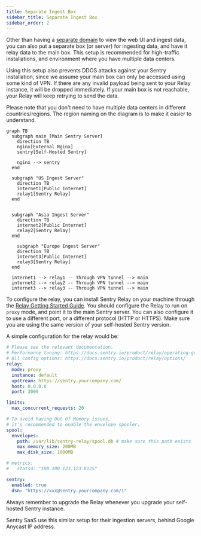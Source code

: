 ```yaml
---
title: Separate Ingest Box
sidebar_title: Separate Ingest Box
sidebar_order: 2
---
```


Other than having a [separate domain](/self-hosted/experimental/reverse-proxy/#expose-only-ingest-endpoint-publicly) to view the web UI and ingest data, you can also put a separate box (or server) for ingesting data, and have it relay data to the main box. This setup is recommended for high-traffic installations, and environment where you have multiple data centers.

Using this setup also prevents DDOS attacks against your Sentry installation, since we assume your main box can only be accessed using some kind of VPN. If there are any invalid payload being sent to your Relay instance, it will be dropped immediately. If your main box is not reachable, your Relay will keep retrying to send the data.

Please note that you don't need to have multiple data centers in different countries/regions. The region naming on the diagram is to make it easier to understand.

```mermaid
graph TB
  subgraph main [Main Sentry Server]
    direction TB
    nginx[External Nginx]
    sentry[Self-Hosted Sentry]

    nginx --> sentry
  end

  subgraph "US Ingest Server"
    direction TB
    internet1[Public Internet]
    relay1[Sentry Relay]
  end


  subgraph "Asia Ingest Server"
    direction TB
    internet2[Public Internet]
    relay2[Sentry Relay]
  end

    subgraph "Europe Ingest Server"
    direction TB
    internet3[Public Internet]
    relay3[Sentry Relay]
  end

  internet1 --> relay1 -- Through VPN tunnel --> main
  internet2 --> relay2 -- Through VPN tunnel --> main
  internet3 --> relay3 -- Through VPN tunnel --> main
```

To configure the relay, you can install Sentry Relay on your machine through the [Relay Getting Started Guide](https://docs.sentry.io/product/relay/getting-started/). You should configure the Relay to run on `proxy` mode, and point it to the main Sentry server. You can also configure it to use a different port, or a different protocol (HTTP or HTTPS). Make sure you are using the same version of your self-hosted Sentry version.

A simple configuration for the relay would be:

```yaml
# Please see the relevant documentation.
# Performance tuning: https://docs.sentry.io/product/relay/operating-guidelines/
# All config options: https://docs.sentry.io/product/relay/options/
relay:
  mode: proxy
  instance: default
  upstream: https://sentry.yourcompany.com/
  host: 0.0.0.0
  port: 3000

limits:
  max_concurrent_requests: 20

# To avoid having Out Of Memory issues,
# it's recommended to enable the envelope spooler.
spool:
  envelopes:
    path: /var/lib/sentry-relay/spool.db # make sure this path exists
    max_memory_size: 200MB
    max_disk_size: 1000MB

# metrics:
#   statsd: "100.100.123.123:8125"

sentry:
  enabled: true
  dsn: "https://xxx@sentry.yourcompany.com/1"
```

Always remember to upgrade the Relay whenever you upgrade your self-hosted Sentry instance.

<Alert level="info" title="Fun Fact">
  Sentry SaaS use this similar setup for their ingestion servers, behind Google Anycast IP address.
</Alert>
